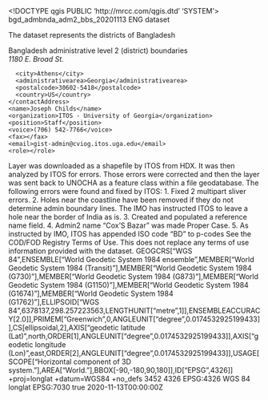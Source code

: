 <!DOCTYPE qgis PUBLIC 'http://mrcc.com/qgis.dtd' 'SYSTEM'>
<qgis version="3.28.9-Firenze">
  <identifier>bgd_admbnda_adm2_bbs_20201113</identifier>
  <parentidentifier></parentidentifier>
  <language>ENG</language>
  <type>dataset</type>
  <title>BANGLADESH: Admin Level 2 Boundaries</title>
  <abstract>The dataset represents the districts of Bangladesh

Bangladesh administrative level 2 (district) boundaries</abstract>
  <contact>
    <contactAddress>
      <type></type>
      <address>1180 E. Broad St.</address>
      <city>Athens</city>
      <administrativearea>Georgia</administrativearea>
      <postalcode>30602-5418</postalcode>
      <country>US</country>
    </contactAddress>
    <name>Joseph Childs</name>
    <organization>ITOS - University of Georgia</organization>
    <position>Staff</position>
    <voice>(706) 542-7766</voice>
    <fax></fax>
    <email>gist-admin@cviog.itos.uga.edu</email>
    <role></role>
  </contact>
  <links/>
  <history>Layer was downloaded as a shapefile by ITOS from HDX. It was then analyzed by ITOS for errors. Those errors were corrected and then the layer was sent back to UNOCHA as a feature class within a file geodatabase. The following errors were found and fixed by ITOS: 1. Fixed 2 multipart sliver errors. 2. Holes near the coastline have been removed if they do not determine admin boundary lines. The IMO has instructed ITOS to leave a hole near the border of India as is. 3. Created and populated a reference name field. 4. Admin2 name "Cox'S Bazar" was made Proper Case. 5. As instructed by IMO, ITOS has appended ISO code "BD" to p-codes</history>
  <fees></fees>
  <constraints type="Limitations of use">See the COD/FOD Registry Terms of Use. This does not replace any terms of use information provided with the dataset.</constraints>
  <encoding></encoding>
  <crs>
    <spatialrefsys nativeFormat="Wkt">
      <wkt>GEOGCRS["WGS 84",ENSEMBLE["World Geodetic System 1984 ensemble",MEMBER["World Geodetic System 1984 (Transit)"],MEMBER["World Geodetic System 1984 (G730)"],MEMBER["World Geodetic System 1984 (G873)"],MEMBER["World Geodetic System 1984 (G1150)"],MEMBER["World Geodetic System 1984 (G1674)"],MEMBER["World Geodetic System 1984 (G1762)"],ELLIPSOID["WGS 84",6378137,298.257223563,LENGTHUNIT["metre",1]],ENSEMBLEACCURACY[2.0]],PRIMEM["Greenwich",0,ANGLEUNIT["degree",0.0174532925199433]],CS[ellipsoidal,2],AXIS["geodetic latitude (Lat)",north,ORDER[1],ANGLEUNIT["degree",0.0174532925199433]],AXIS["geodetic longitude (Lon)",east,ORDER[2],ANGLEUNIT["degree",0.0174532925199433]],USAGE[SCOPE["Horizontal component of 3D system."],AREA["World."],BBOX[-90,-180,90,180]],ID["EPSG",4326]]</wkt>
      <proj4>+proj=longlat +datum=WGS84 +no_defs</proj4>
      <srsid>3452</srsid>
      <srid>4326</srid>
      <authid>EPSG:4326</authid>
      <description>WGS 84</description>
      <projectionacronym>longlat</projectionacronym>
      <ellipsoidacronym>EPSG:7030</ellipsoidacronym>
      <geographicflag>true</geographicflag>
    </spatialrefsys>
  </crs>
  <extent>
    <spatial maxz="0" crs="EPSG:4326" miny="20.59060900000000061" minz="0" minx="88.00862800000000163" maxx="92.68030699999999911" maxy="26.63451299999999833" dimensions="2"/>
    <temporal>
      <period>
        <start>2020-11-13T00:00:00Z</start>
        <end></end>
      </period>
    </temporal>
    <temporal>
      <period>
        <start></start>
        <end></end>
      </period>
    </temporal>
  </extent>
</qgis>
